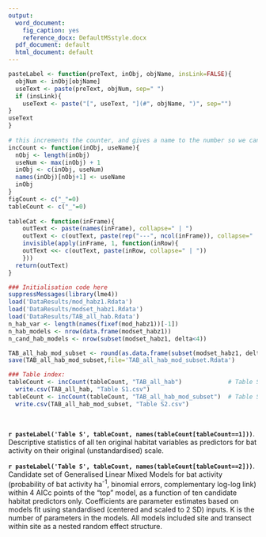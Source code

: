 ```yaml
---
output:
  word_document:
    fig_caption: yes
    reference_docx: DefaultMSstyle.docx
  pdf_document: default
  html_document: default
---
```


```r

pasteLabel <- function(preText, inObj, objName, insLink=FALSE){
  objNum <- inObj[objName]
  useText <- paste(preText, objNum, sep=" ")
  if (insLink){
    useText <- paste("[", useText, "](#", objName, ")", sep="")
}
useText
}
 
# this increments the counter, and gives a name to the number so we can reference it later
incCount <- function(inObj, useName){
  nObj <- length(inObj)
  useNum <- max(inObj) + 1
  inObj <- c(inObj, useNum)
  names(inObj)[nObj+1] <- useName
  inObj
}
figCount <- c("_"=0)
tableCount <- c("_"=0)
 
tableCat <- function(inFrame){
    outText <- paste(names(inFrame), collapse=" | ")
    outText <- c(outText, paste(rep("---", ncol(inFrame)), collapse=" | "))
    invisible(apply(inFrame, 1, function(inRow){
    outText <<- c(outText, paste(inRow, collapse=" | "))
    }))
  return(outText)
} 

### Initialisation code here
suppressMessages(library(lme4))
load('DataResults/mod_habz1.Rdata')
load('DataResults/modset_habz1.Rdata')
load('DataResults/TAB_all_hab.Rdata')
n_hab_var <- length(names(fixef(mod_habz1))[-1])
n_hab_models <- nrow(data.frame(modset_habz1))
n_cand_hab_models <- nrow(subset(modset_habz1, delta<4))

TAB_all_hab_mod_subset <- round(as.data.frame(subset(modset_habz1, delta<4)),3)
save(TAB_all_hab_mod_subset,file='TAB_all_hab_mod_subset.Rdata')

### Table index:
tableCount <- incCount(tableCount, "TAB_all_hab")             # Table S1
  write.csv(TAB_all_hab, "Table S1.csv")
tableCount <- incCount(tableCount, "TAB_all_hab_mod_subset")  # Table S2
  write.csv(TAB_all_hab_mod_subset, "Table S2.csv")
        
          
```


**`r pasteLabel('Table S', tableCount, names(tableCount[tableCount==1]))`**. Descriptive statistics of all ten original habitat variables as predictors for bat activity on their original (unstandardised) scale.    
  
  
**`r pasteLabel('Table S', tableCount, names(tableCount[tableCount==2]))`**. Candidate set of Generalised Linear Mixed Models for bat activity (probability of bat activity ha^-1^, binomial errors, complementary log-log link) within 4 AICc points of the “top” model, as a function of ten candidate habitat predictors only. Coefficients are parameter estimates based on models fit using standardised (centered and scaled to 2 SD) inputs. K is the number of parameters in the models.  All models included site and transect within site as a nested random effect structure.  
 
 



